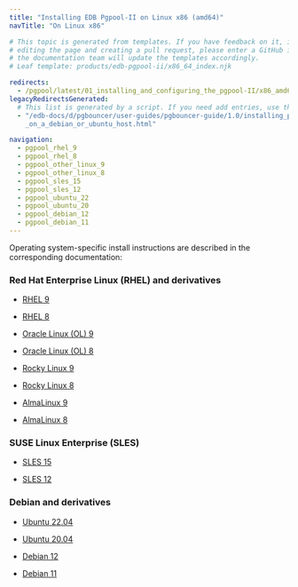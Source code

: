 ```yaml
---
title: "Installing EDB Pgpool-II on Linux x86 (amd64)"
navTitle: "On Linux x86"

# This topic is generated from templates. If you have feedback on it, instead of
# editing the page and creating a pull request, please enter a GitHub issue and
# the documentation team will update the templates accordingly.
# Leaf template: products/edb-pgpool-ii/x86_64_index.njk

redirects:
  - /pgpool/latest/01_installing_and_configuring_the_pgpool-II/x86_amd64/
legacyRedirectsGenerated:
  # This list is generated by a script. If you need add entries, use the `legacyRedirects` key.
  - "/edb-docs/d/pgbouncer/user-guides/pgbouncer-guide/1.0/installing_pgbouncer\
    _on_a_debian_or_ubuntu_host.html"

navigation:
  - pgpool_rhel_9
  - pgpool_rhel_8
  - pgpool_other_linux_9
  - pgpool_other_linux_8
  - pgpool_sles_15
  - pgpool_sles_12
  - pgpool_ubuntu_22
  - pgpool_ubuntu_20
  - pgpool_debian_12
  - pgpool_debian_11
---
```


Operating system-specific install instructions are described in the corresponding documentation:

### Red Hat Enterprise Linux (RHEL) and derivatives

- [RHEL 9](pgpool_rhel_9)

- [RHEL 8](pgpool_rhel_8)

- [Oracle Linux (OL) 9](pgpool_rhel_9)

- [Oracle Linux (OL) 8](pgpool_rhel_8)

- [Rocky Linux 9](pgpool_other_linux_9)

- [Rocky Linux 8](pgpool_other_linux_8)

- [AlmaLinux 9](pgpool_other_linux_9)

- [AlmaLinux 8](pgpool_other_linux_8)

### SUSE Linux Enterprise (SLES)

- [SLES 15](pgpool_sles_15)

- [SLES 12](pgpool_sles_12)

### Debian and derivatives

- [Ubuntu 22.04](pgpool_ubuntu_22)

- [Ubuntu 20.04](pgpool_ubuntu_20)

- [Debian 12](pgpool_debian_12)

- [Debian 11](pgpool_debian_11)
